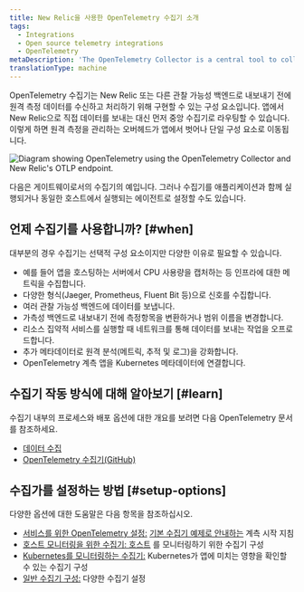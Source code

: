 ```yaml
---
title: New Relic을 사용한 OpenTelemetry 수집기 소개
tags:
  - Integrations
  - Open source telemetry integrations
  - OpenTelemetry
metaDescription: 'The OpenTelemetry Collector is a central tool to collect, process, and export your telemetry to New Relic and beyond.'
translationType: machine
---
```



OpenTelemetry 수집기는 New Relic 또는 다른 관찰 가능성 백엔드로 내보내기 전에 원격 측정 데이터를 수신하고 처리하기 위해 구현할 수 있는 구성 요소입니다. 앱에서 New Relic으로 직접 데이터를 보내는 대신 먼저 중앙 수집기로 라우팅할 수 있습니다. 이렇게 하면 원격 측정을 관리하는 오버헤드가 앱에서 벗어나 단일 구성 요소로 이동됩니다.

<img
  title="Diagram of OTLP with collector"
  alt="Diagram showing OpenTelemetry using the OpenTelemetry Collector and New Relic's OTLP endpoint."
  src={opentelemetryNativeOtlpWithCollector}
/>

<figcaption>
  다음은 게이트웨이로서의 수집기의 예입니다. 그러나 수집기를 애플리케이션과 함께 실행되거나 동일한 호스트에서 실행되는 에이전트로 설정할 수도 있습니다.
</figcaption>

## 언제 수집기를 사용합니까? [#when]

대부분의 경우 수집기는 선택적 구성 요소이지만 다양한 이유로 필요할 수 있습니다.

* 예를 들어 앱을 호스팅하는 서버에서 CPU 사용량을 캡처하는 등 인프라에 대한 메트릭을 수집합니다.
* 다양한 형식(Jaeger, Prometheus, Fluent Bit 등)으로 신호를 수집합니다.
* 여러 관찰 가능성 백엔드에 데이터를 보냅니다.
* 가측성 백엔드로 내보내기 전에 측정항목을 변환하거나 범위 이름을 변경합니다.
* 리소스 집약적 서비스를 실행할 때 네트워크를 통해 데이터를 보내는 작업을 오프로드합니다.
* 추가 메타데이터로 원격 분석(메트릭, 추적 및 로그)을 강화합니다.
* OpenTelemetry 계측 앱을 Kubernetes 메타데이터에 연결합니다.

## 수집기 작동 방식에 대해 알아보기 [#learn]

수집기 내부의 프로세스와 배포 옵션에 대한 개요를 보려면 다음 OpenTelemetry 문서를 참조하세요.

* [데이터 수집](https://opentelemetry.io/docs/concepts/data-collection/)
* [OpenTelemetry 수집기(GitHub)](https://github.com/open-telemetry/opentelemetry-collector/blob/main/README.md)

## 수집가를 설정하는 방법 [#setup-options]

다양한 옵션에 대한 도움말은 다음 항목을 참조하십시오.

* [서비스를 위한 OpenTelemetry 설정:](/docs/more-integrations/open-source-telemetry-integrations/opentelemetry/opentelemetry-setup#collector-export) [기본 수집기 예제로 안내하는](/docs/more-integrations/open-source-telemetry-integrations/opentelemetry/collector/opentelemetry-collector-basic) 계측 시작 지침
* [호스트 모니터링을 위한 수집기: 호스트](/docs/more-integrations/open-source-telemetry-integrations/opentelemetry/collector/opentelemetry-collector-infra-hosts) 를 모니터링하기 위한 수집기 구성
* [Kubernetes를 모니터링하는 수집기:](/docs/kubernetes-pixie/kubernetes-integration/advanced-configuration/link-otel-applications-kubernetes) Kubernetes가 앱에 미치는 영향을 확인할 수 있는 수집기 구성
* [일반 수집기 구성:](/docs/more-integrations/open-source-telemetry-integrations/opentelemetry/collector/opentelemetry-collector-configs) 다양한 수집기 설정